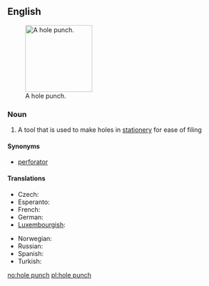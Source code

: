 ==English==
{{wikipedia}}
[[Image:Hole_punch.JPG|thumb|150px|A hole punch.]]
===Noun===
{{en-noun|sg=[[hole]] [[punch]]|es}}

# A tool that is used to make holes in [[stationery]] for ease of filing

====Synonyms====
* [[perforator]]

====Translations====
{{trans-top|tool}}
* Czech: {{t-|cs|děrovačka|f}}
* Esperanto: {{t|eo|truilo}}
* French: {{t|fr|perforateur|m}}
* German: {{t+|de|Locher|m}}
* [[Luxembourgish]]: {{t|lb|Locher}}
{{trans-mid}}
* Norwegian: {{t+|no|hullemaskin}}
* Russian: {{t|ru|дырокол|m|tr=dyrokól|sc=Cyrl}}
* Spanish: {{t-|es|perforadora|f}}
* Turkish: {{t|tr|delgeç}}
{{trans-bottom}}

[[no:hole punch]]
[[pl:hole punch]]